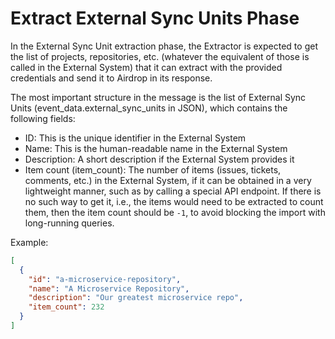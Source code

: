 # Extract External Sync Units Phase

In the External Sync Unit extraction phase, the Extractor is expected to get the list of projects, repositories, etc.
(whatever the equivalent of those is called in the External System)
that it can extract with the provided credentials and send it to Airdrop in its response.

The most important structure in the message is the list of External Sync Units (event_data.external_sync_units in JSON),
which contains the following fields:
- ID: This is the unique identifier in the External System
- Name: This is the human-readable name in the External System
- Description: A short description if the External System provides it
- Item count (item_count): The number of items (issues, tickets, comments, etc.) in the External System,
if it can be obtained in a very lightweight manner, such as by calling a special API endpoint.
If there is no such way to get it, i.e., the items would need to be extracted to count them,
then the item count should be `-1`, to avoid blocking the import with long-running queries.

Example:
```json
[
  {
    "id": "a-microservice-repository",
    "name": "A Microservice Repository",
    "description": "Our greatest microservice repo",
    "item_count": 232
  }
]
```
